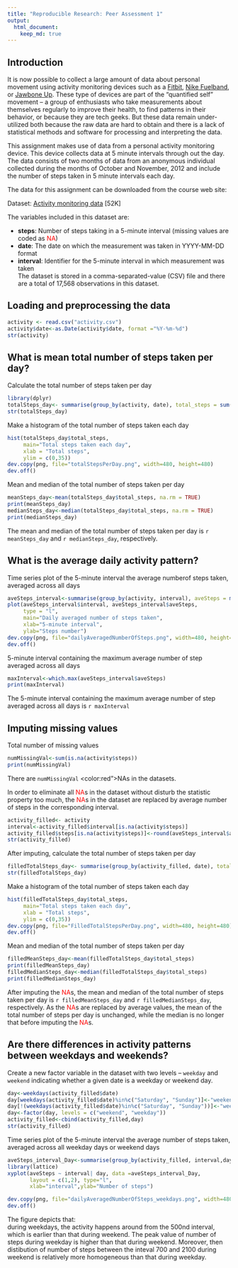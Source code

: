 ```yaml
---
title: "Reproducible Research: Peer Assessment 1"
output: 
  html_document:
    keep_md: true
---
```

## Introduction

It is now possible to collect a large amount of data about personal movement using activity monitoring devices such as a [Fitbit][1], [Nike Fuelband][2], or [Jawbone Up][3]. These type of devices are part of the “quantified self” movement – a group of enthusiasts who take measurements about themselves regularly to improve their health, to find patterns in their behavior, or because they are tech geeks. But these data remain under-utilized both because the raw data are hard to obtain and there is a lack of statistical methods and software for processing and interpreting the data.

This assignment makes use of data from a personal activity monitoring device. This device collects data at 5 minute intervals through out the day. The data consists of two months of data from an anonymous individual collected during the months of October and November, 2012 and include the number of steps taken in 5 minute intervals each day.

The data for this assignment can be downloaded from the course web site:

Dataset: [Activity monitoring data][4] [52K]

[1]:https://www.fitbit.com/fr/home
[2]:https://www.fitbit.com/fr/home
[3]:https://www.jawbone.com
[4]:https://d396qusza40orc.cloudfront.net/repdata%2Fdata%2Factivity.zip


The variables included in this dataset are:

- **steps**: Number of steps taking in a 5-minute interval (missing values are coded as <span style="color:red">NA</span>)  
- **date**: The date on which the measurement was taken in YYYY-MM-DD format  
- **interval**: Identifier for the 5-minute interval in which measurement was taken  
The dataset is stored in a comma-separated-value (CSV) file and there are a total of 17,568 observations in this dataset.

## Loading and preprocessing the data
```r
activity <- read.csv("activity.csv")
activity$date<-as.Date(activity$date, format ="%Y-%m-%d")
str(activity)
```
## What is mean total number of steps taken per day?

Calculate the total number of steps taken per day
```r
library(dplyr)
totalSteps_day<- summarise(group_by(activity, date), total_steps = sum(steps))
str(totalSteps_day)
```
Make a histogram of the total number of steps taken each day
```r
hist(totalSteps_day$total_steps,
     main="Total steps taken each day",
     xlab = "Total steps",
     ylim = c(0,35))
dev.copy(png, file="totalStepsPerDay.png", width=480, height=480)
dev.off()
```
Mean and median of the total number of steps taken per day
```r
meanSteps_day<-mean(totalSteps_day$total_steps, na.rm = TRUE)
print(meanSteps_day)
medianSteps_day<-median(totalSteps_day$total_steps, na.rm = TRUE)
print(medianSteps_day)
```
The mean and median of the total number of steps taken per day is `r meanSteps_day` and `r medianSteps_day`, respectively.

## What is the average daily activity pattern?

Time series plot of the 5-minute interval the average numberof steps taken, averaged across all days
```r
aveSteps_interval<-summarise(group_by(activity, interval), aveSteps = mean(steps, na.rm = TRUE))
plot(aveSteps_interval$interval, aveSteps_interval$aveSteps,
     type = "l",
     main="Daily averaged number of steps taken",
     xlab="5-minute interval",
     ylab="Steps number")
dev.copy(png, file="dailyAveragedNumberOfSteps.png", width=480, height=480)
dev.off()
```

5-minute interval containing the maximum average number of step averaged across all days
```r
maxInterval<-which.max(aveSteps_interval$aveSteps)
print(maxInterval)
```
The 5-minute interval containing the maximum average number of step averaged across all days is `r maxInterval` 


## Imputing missing values

Total number of missing values
```r
numMissingVal<-sum(is.na(activity$steps))
print(numMissingVal)
```
There are `numMissingVal` <color:red">NA</span>s in the datasets.

In order to eliminate all <span style="color:red">NA</span>s in the dataset without disturb the statistic property too much, the <span style="color:red">NA</span>s in the dataset are replaced by average number of steps in the corresponding interval.

```r
activity_filled<- activity
interval<-activity_filled$interval[is.na(activity$steps)]
activity_filled$steps[is.na(activity$steps)]<-round(aveSteps_interval$aveSteps[match(interval,aveSteps_interval$interval)])
str(activity_filled)
```
After imputing, calculate the total number of steps taken per day
```r
filledTotalSteps_day<- summarise(group_by(activity_filled, date), total_steps = sum(steps))
str(filledTotalSteps_day)
```
Make a histogram of the total number of steps taken each day
```r
hist(filledTotalSteps_day$total_steps,
     main="Total steps taken each day",
     xlab = "Total steps",
     ylim = c(0,35))
dev.copy(png, file="FilledTotalStepsPerDay.png", width=480, height=480)
dev.off()
```
Mean and median of the total number of steps taken per day
```r
filledMeanSteps_day<-mean(filledTotalSteps_day$total_steps)
print(filledMeanSteps_day)
filledMedianSteps_day<-median(filledTotalSteps_day$total_steps)
print(filledMedianSteps_day)
```
After imputing the <span style="color:red">NA</span>s, the mean and median of the total number of steps taken per day is `r filledMeanSteps_day` and `r filledMedianSteps_day`, respectively. As the <span style="color:red">NA</span>s are replaced by average values, the mean of the total number of steps per day is unchanged, while the median is no longer that before imputing the <span style="color:red">NA</span>s.

## Are there differences in activity patterns between weekdays and weekends?
Create a new factor variable in the dataset with two levels – `weekday` and `weekend` indicating whether a given date is a weekday or weekend day.
```r
day<-weekdays(activity_filled$date)
day[weekdays(activity_filled$date)%in%c("Saturday", "Sunday")]<-"weekend"
day[!(weekdays(activity_filled$date)%in%c("Saturday", "Sunday"))]<-"weekday"
day<-factor(day, levels = c("weekend", "weekday"))
activity_filled<-cbind(activity_filled,day)
str(activity_filled)
```
Time series plot of the 5-minute interval the average number of steps taken, averaged across all weekday days or weekend days
```r
aveSteps_interval_Day<-summarise(group_by(activity_filled, interval,day), aveSteps = mean(steps, na.rm = TRUE))
library(lattice)
xyplot(aveSteps ~ interval| day, data =aveSteps_interval_Day,
       layout = c(1,2), type="l",
       xlab="interval",ylab="Number of steps")

dev.copy(png, file="dailyAveragedNumberOfSteps_weekdays.png", width=480, height=480)
dev.off()
```
The figure depicts that:  
during weekdays, the activity happens around from the 500nd interval, which is earlier than that during weekend. The peak value of number of steps during weekday is higher than that during weekend. Moreover, then distibution of number of steps between the inteval 700 and 2100 during weekend is relatively more homogeneous than that during weekday.